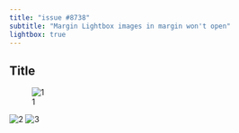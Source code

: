 ```yaml
---
title: "issue #8738"
subtitle: "Margin Lightbox images in margin won't open"
lightbox: true
---
```


## Title

![1](https://placehold.co/600x400?font=roboto&text=A+Click+Target+1){.column-margin group="my-gallery"}


![2](https://placehold.co/600x400?font=roboto&text=Not+A+Click+Target+3){.column-margin group="my-gallery"}
![3](https://placehold.co/600x400?text=text=Not+A+Click+Target+4){.column-margin group="my-gallery"}

